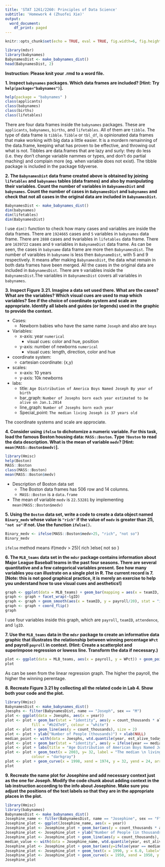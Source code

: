```yaml
---
title: 'STAT 1261/2260: Principles of Data Science'
subtitle: 'Homework 4 (Zhuofei Xie)'
output:
  word_document:
    df_print: paged
---
```


```r
knitr::opts_chunk$set(echo = TRUE, eval = TRUE, fig.width=6, fig.height=4, out.width = "70%", fig.align = "center") 
```

```r
library(mdsr)
library(babynames)
BabynamesDist <- make_babynames_dist()
head(BabynamesDist, 2)
```

**Instruction: Please knit your .rmd to a word file.**

**1. Inspect `babynames` packages. Which data frames are included? [Hint: Try `help(package="babynames")`].**

```r
help(package = "babynames" )
class(applicants)
class(babynames)
class(births)
class(lifetables)
```

There are four data frames inside the `babynames` packages. These are `applicants`, `babynames`, `births`, and `lifetables`. All of them are `tibble`. The type of data frame is `tibble`. `Tibble` or `tbl_df`, is opinionated data frames that make working with big data a little easier. It is a mordern remainning of the data.frame, keeping what has proven to be effective, and throwing out what is not. Tibbles are data.frames that are lazy and surly: they do less (i.e. they don't change variable nammes or types, and don't do partial maching) and complain more (eg. when variable does not exist). The tibble package is included in the package tidyverse. 

**2. The `BabynamesDist` data frame created above is obtained by joining `lifetables` and `babynames` tables (data frames) and also by manipulating their variables. Count the number of variables in `BabynamesDist` and `babynames`. 
Count the number of cases in `BabynamesDist` and `babynames` and check that not all cases in the original data are included in `BabynamesDist`.**  

```r
BabynamesDist <- make_babynames_dist()
dim(babynames)
dim(lifetables)
dim(BabynamesDist)
```

I use `dim()` function to check how many cases and variables are inside the data frames. There are `1924665` cases and `5` variables in `babynames` data frame. There are `2880` cases and `9`variables in `lifetables` data frame. There are `1639722` cases and `9` variables in `BabynameDist` data frame. As can be seen, the cases in `babyname` data frame are more then `BabynamesDist`. The number of varaibles in `babyname` is less then `BabynameDist`, with 5 and 9 respectively.  It means after making `BabynamesDist`, the data what remain in both data frames have been merged. All the cases in the original data are included in `BabynamesDist`. There are `9` variables inside the `BabynamesDist`.The variables in `BabynamesDist` covers all variables in `babynames`. 

**3. Inspect Figure 3.21. Imagine a data set used there. What are the cases? What are the variables? Which visual cues are used to map which variables? See if the choice of coordinate system and scale are appropriate. Identify all labels and guides (or legends) used in the graphic to provide the context.**

* Cases: 
    * Newborn babies who have the same name `Joseph` and also are `boys`
* Variables: 
    * x-axis: year `numerical` 
      * visual cues: color and hue, position 
    * y-axis: number of newborns `numerical`
      * visual cues: length, direction, color and hue
* coordinate system: 
    * cartesian coordinate: (x,y)
* scales: 
    * x-axis: 10 years
    * y-axis: 10k newborns 
* labs: 
    * title: `Age Distribution of America Boys Named Joseph By year of birth`
    * bar_graph: `Number of Josephs born each year estimated to be alive on Jan.1.2014`
    * line_graph: `Number of Josephs born each year`
    * Special_point: `The median living Joseph is 37 years old`

The coordinate systems and scale are approciate. 

**4. Consider using `ifelse` to dichotomize a numeric variable. For this task, load the famous Boston housing data: `MASS::Boston`. Type `?Boston` to read the data description. What is the mean of variable `medv`? [Hint: `mean(MASS::Boston$medv)`].**

```r
library(Hmisc)
help(Boston)
MASS::Boston
class(MASS::Boston)
mean(MASS::Boston$medv)
```

* Description of Boston data set
   * The Boston data frames has 506 row and 14 columns. 
   * `MASS::Boston` is a `data.frame`
* The mean of variable `medv` is `22.53281` by implementing `mean(MASS::Boston$medv)`

**5. Using the `Boston` data set, write a code to create a data object named `Binary_medv` whose value is `"rich"` if the value of `medv` is greater than 25, `"not so"` if not. Use the function `ifelse()`.**

```r
Binary_medv <- ifelse(MASS::Boston$medv>25, "rich", "not so")
Binary_medv
```

`ifelse` method means 
if(medv > 25){
      rich
}else{
      not so
}

**6. The `MLB_teams` data set in the `mdsr` package contains information about Major League Baseball teams in the past four seasons. There are several quantitative and a few categorical variables present. See how many variables you can illustrate on a single plot in R. The current record is 7. [Note: this is not good graphical practice, it is merely an exercise to help you understand how to use visual cues and aesthetics!]**

```r
graph <- ggplot(data = MLB_teams) + geom_bar(mapping = aes(x = teamID, y = attendance), stat = "identity")
graph <- graph + facet_wrap(~lgID)
graph <- graph + geom_smooth(aes(x = teamID, y = payroll/20), stat = "identity")
graph <- graph + coord_flip()
graph
```

I use four variables inside this graph, which are `payroll`, `teamID`, `attendence`, and `lgID`. 


**7. Use the `MLB_teams` data in the `mdsr` package to create an informative data graphic that illustrates the relationship between winning percentage `WPct` and payroll `payroll` in context. (Hint: Create a scatterplot and superimpose regression or lowess line. Transform the data if necessary.)**

```r
plot <- ggplot(data = MLB_teams, aes(x = payroll, y = WPct)) + geom_point() + geom_smooth(method = "lm", se = FALSE)
plot
```

As can be seen from the linear regression graph. The higher the payroll, the higher the winning perentage. 

**8. Recreate Figure 3.21 by collecting all the related code in Lab 4. Show both your code and the plot.**

```r
library(Hmisc)
BabynamesDist <- make_babynames_dist()
Joesphs <- filter(BabynamesDist, name == "Joseph", sex == "M")
plot <- ggplot(data = Joesphs, aes(x = year))
plot <- plot + geom_bar(stat = "identity", aes(y = count_thousands * alive_prob),
            fill = "#b2d7e9", colour = "white")
plot <- plot + geom_line(aes(y = count_thousands), size = 2)
plot <- plot + ylab("Number of People (thousands)") + xlab(NULL)
median_point <- with(data = Joesphs, wtd.quantile(year, est_alive_today, probs = 0.5))
plot <- plot + geom_bar(stat = "identity", aes(y = ifelse(year == median_point, est_alive_today/1000, 0)),colour = "white", fill = "#008fd5")
plot <- plot + labs(title = "Age Distribution of American Boys Named Joseph") + geom_text(x = 1935, y = 30, label = "Number of Josephs \n born each year") + geom_text(x = 1915, y = l13, label = "Number of Josephs \n born each year \n estimated to be alive \n on 1/1/2014", colour = "#b2d7e9")
plot <- plot + geom_text(x = 2003, y= 32, label = "The median \n living Joseph \n is 37 years old",
            colour = "darkgray")
plot <- plot + geom_curve(x = 1998, xend = 1974, y = 32, yend = 24, arrow = arrow(length = unit(0.3, "cm")), curvature = 0.6) + ylim(0,42)
plot
```



**9. Recreate the name plot for Josephine and add necessary context just as the one for Joseph.  Modify the code chunk about adding context in the lab instruction according to the info about Josephine. Make sure you adjust the positions of the text labels so that they are in the appropriate places in the plot.**

```r
library(Hmisc)
library(babynames)
BabynamesDist <- make_babynames_dist()
Josephine_name <- filter(BabynamesDist, name == "Josephine", sex == "F")
Josephine_plot <- ggplot(Josephine_name, aes(x = year))
Josephine_plot <- Josephine_plot + geom_bar(aes(y = count_thousands * alive_prob), fill = "#b2d7e9", colour = "white", stat = "identity")
Josephine_plot <- Josephine_plot + ylab("Number of People (in thousands)") + labs(title = "Age Distribution of American Girls Named Josephine" )
Josephine_plot <- Josephine_plot + geom_line(aes(y = count_thousands), size = 2)
median_value <- with(data = Josephine_name, wtd.quantile(year, est_alive_today, probs = 0.5))
Josephine_plot <- Josephine_plot + geom_bar(aes(y=ifelse(year == median_value, est_alive_today/1000, 0)), colour = "white", fill = "#008fd5", stat = "identity")
Josephine_plot <- Josephine_plot + geom_text(x = 1990, y = 6.0, label="Number of Josephine \n born each year") + geom_text(x = 1922, y = 4.0, label = "Number of Josephine \n born each year \n estimated to be alive \n on 1/1/2014", colour = "#b2d7e9")
Josephine_plot <- Josephine_plot + geom_curve(x = 1950, xend = 1950, y = 5.0, yend = 2.3, arrow = arrow(length = unit(0.3, "cm")), curvature = 0.0) + geom_text(x = 1950, y = 6.0, label = "The median \n living Josephine \n is 63 years old")
Josephine_plot
```




